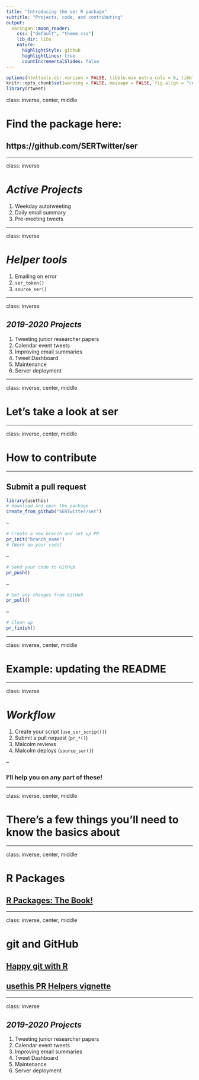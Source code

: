 ```yaml
---
title: "Introducing the ser R package"
subtitle: "Projects, code, and contributing"
output:
  xaringan::moon_reader:
    css: ["default", "theme.css"]
    lib_dir: libs
    nature:
      highlightStyle: github
      highlightLines: true
      countIncrementalSlides: false
---
```


```r
options(htmltools.dir.version = FALSE, tibble.max_extra_cols = 6, tibble.width = 60)
knitr::opts_chunk$set(warning = FALSE, message = FALSE, fig.align = "center", dpi = 320)
library(rtweet)
```

class: inverse, center, middle

# **Find the package here:**
## https://github.com/SERTwitter/ser

---

class: inverse

# *Active Projects*

1. Weekday autotweeting
2. Daily email summary
3. Pre-meeting tweets

---

class: inverse

# *Helper tools*

1. Emailing on error
2. `ser_token()`
3. `source_ser()`

---



class: inverse

## *2019-2020 Projects*

1. Tweeting junior researcher papers
2. Calendar event tweets
3. Improving email summaries
4. Tweet Dashboard
4. Maintenance
5. Server deployment

---

class: inverse, center, middle

# **Let's take a look at ser**

---

class: inverse, center, middle

# **How to contribute**

---

## Submit a **pull request**

```r
library(usethis)
# download and open the package
create_from_github("SERTwitter/ser")
```

--

```r
# Create a new branch and set up PR
pr_init("branch_name")
# [Work on your code]
```

--

```r
# Send your code to GitHub
pr_push()
```

--

```r
# Get any changes from GitHub
pr_pull()
```

--

```r
# Clean up
pr_finish()
```

---

class: inverse, center, middle

# **Example: updating the README**

---

class: inverse

# *Workflow*

1. Create your script (`use_ser_script()`)
2. Submit a pull request (`pr_*()`)
3. Malcolm reviews 
4. Malcolm deploys (`source_ser()`)

--

### **I'll help you on any part of these!**

---

class: inverse, center, middle

# **There's a few things you'll need to know the basics about**

---

class: inverse, center, middle

# **R Packages**
## [R Packages: The Book!](http://r-pkgs.had.co.nz/)


---

class: inverse, center, middle

# **git and GitHub**
## [Happy git with R](http://happygitwithr.com)
## [usethis PR Helpers vignette](https://usethis.r-lib.org/articles/articles/pr-functions.html)

---

class: inverse

## *2019-2020 Projects*

1. Tweeting junior researcher papers
2. Calendar event tweets
3. Improving email summaries
4. Tweet Dashboard
4. Maintenance
5. Server deployment

